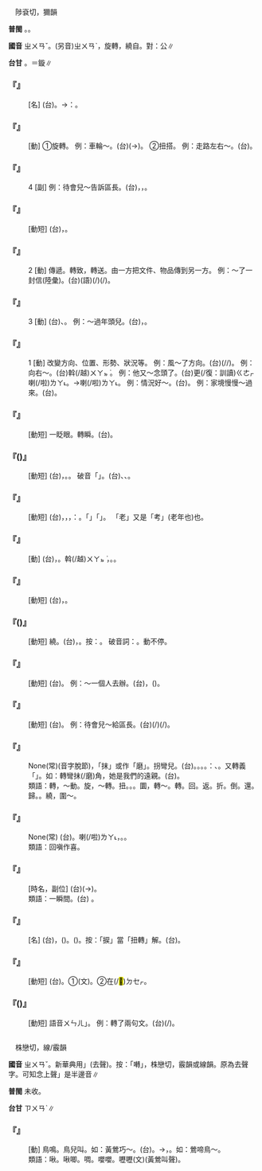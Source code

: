 
=={{ruby|轉|ㄓㄨㄢˇ}}==

　陟袞切，獮韻

'''普閩''' {{ruby|(文)|ㄗㄨㄢˋ}}。{{ruby|(白)|ㄉㆭˋ}}。

'''國音''' <rt>ㄓㄨㄢˇ</rt>。(另音)<rt>ㄓㄨㄢˋ</rt>，旋轉，繞自{{ruby|轉|ㄓㄨㄢˋ}}。對：公{{ruby|轉|ㄓㄨㄢˇ}}∥

'''台甘''' {{ruby|(文)|ㄗㄨㄢˋ}}。{{ruby|(語)|ㄉㆭˋ}}{{ruby|。|ㆡㄨㄢˋ}}{{ruby|。|ㄗㄨㄣ˫}}＝鏇∥

    

==='''『{{ruby|轉|ㄓㄨㄢˇ}}{{ruby|蓬|ㄆㄥˊ}}』'''===
: [名] (台){{ruby|蓬|ㄆㆲˊ}}{{ruby|草|ㄘㄠˋ}}{{ruby|到|ㄍㄠ˪}}{{ruby|秋|ㄑㄧㄨ}}{{ruby|天|ㄊㆪ}}{{ruby|枯|ㄍㆦ}}{{ruby|焦|ㄉㄚ}}{{ruby|隨|ㄙㄨㄧˊ}}{{ruby|風|ㄏㆲ}}{{ruby|四|ㄒㄧ˪}}{{ruby|界|ㄍㄨㆤ˪}}{{ruby|/|ㄍㆤ˪}}{{ruby|亂|ㄌㄨㄢ˫}}{{ruby|亂|ㄌㄨㄢ˫}}{{ruby|飛|ㄅㆤ}}{{ruby|/|ㄅㄨㆤ}}。→{{ruby|轉|ㄗㄨㄢˋ}}{{ruby|喻|ㆡㄨ˫}}{{ruby|/|ㄌㄨ˫}}：{{ruby|境|ㄍㄧㄥˋ}}{{ruby|遇|ㆠㄨ˫}}{{ruby|/|ㆣㄨ˫}}{{ruby|落|ㄌㆦㆶ ͘}}{{ruby|魄|ㄆㄧㆤㆶ}}。
    

==='''『{{ruby|轉|ㄓㄨㄢˇ}}{{ruby|動|ㄉㄨㄥˋ}}』'''===
: [動] ①旋轉。 例：車輪～。(台){{ruby|車|ㄑㄧㄚ}}{{ruby|輦|ㄌㄧㄢˋ}}{{ruby|踅|ㄙㆤㆷ ͘}}({{ruby|轉|ㄗㄨㄢˋ}}{{ruby|動|ㄉㄤ˫}}→){{ruby|轉|ㄉㄧㄣˋ}}{{ruby|動|ㄉㆲ˫}}。 ②扭搭。 例：走路左右～。(台){{ruby|行|ㄍㄧㆩˊ}}{{ruby|著|ㄉㄧㄜㆷ}}{{ruby|路|ㄌㆦ˫}}{{ruby|扭|ㄫㄧㄨˋ}}{{ruby|來|ㄌㄞˊ}}{{ruby|扭|ㄫㄧㄨˋ}}{{ruby|去|ㄎㄧ˪}}。
    

==='''『{{ruby|轉|ㄓㄨㄢˇ}}』'''===
:4  [副] 例：待會兒～告訴區長。(台){{ruby|轉|ㄗㄨㄢˋ}}，{{ruby|表|ㄅㄧㄠˋ}}{{ruby|示|ㄒㄧ˫}}{{ruby|無|ㆠㄜˊ}}{{ruby|直|ㄉㄧㆵ ͘}}{{ruby|接|ㄐㄧㄚㆴ}}，{{ruby|經|ㄍㄧㄥ}}{{ruby|過|ㄍㄨㆤ˪}}{{ruby|/|ㄍㆤ˪}}{{ruby|一|ㄐㄧㆵ ͘}}{{ruby|手|ㄑㄧㄨˋ}}{{ruby|傳|ㄊㄨㄢˊ}}{{ruby|話|ㄨㆤ˫}}。
    

==='''『{{ruby|轉|ㄓㄨㄢˇ}}{{ruby|播|ㄅㄛˋ}}』'''===
: [動短] (台){{ruby|轉|ㄗㄨㄢˋ}}{{ruby|播|ㄅㆦ˪}}，{{ruby|經|ㄍㄧㄥ}}{{ruby|由|ㄧㄨˊ}}{{ruby|另|ㄌㄧㄥ˫}}{{ruby|外|ㆣㄨㄚ˫}}{{ruby|一|ㄐㄧㆵ ͘}}{{ruby|個|ㆤˊ}}{{ruby|電|ㄉㄧㄢ˫}}{{ruby|台|ㄉㄞˊ}}{{ruby|播|ㄅㆦ˪}}{{ruby|出|ㄘㄨㆵ}}。
    

==='''『{{ruby|轉|ㄓㄨㄢˇ}}』'''===
:2  [動] 傳遞。轉致，轉送。由一方把文件、物品傳到另一方。 例：～了一封信(陸彙)。(台){{ruby|轉|ㄗㄨㄢˋ}}{{ruby|寄|ㄍㄧ˪}}{{ruby|(文)|ㄍㄧㄚ˪}}(語)(/{{ruby|送|ㄙㄤ˪}}){{ruby|一|ㄐㄧㆵ ͘}}{{ruby|封|ㄏㆲ}}(/{{ruby|張|ㄉㄧㆫ}}{{ruby|/|ㄉㄧㆧ}}){{ruby|批|ㄆㄨㆤ}}{{ruby|/|ㄆㆤ}}。
    

==='''『{{ruby|轉|ㄓㄨㄢˇ}}』'''===
:3  [動] (台){{ruby|換|ㄨㆩ˫}}、{{ruby|越|ㄨㄚㆵ ͘}}{{ruby|過|ㄍㄨㆤ˪}}{{ruby|/|ㄍㆤ˪}}。 例：～過年頭兒。(台){{ruby|年|ㄋㄧˊ}}{{ruby|冬|ㄉㄤ}}{{ruby|一|ㄐㄧㆵ ͘}}{{ruby|下|·ㆤ˫}}{{ruby|換|ㄨㆩ˫}}，{{ruby|時|ㄒㄧˊ}}{{ruby|世|ㄙㆤ˪}}{{ruby|一|ㄐㄧㆵ ͘}}{{ruby|下|·ㆤ˫}}{{ruby|變|ㄅㄧㄢ˪}}。
    

==='''『{{ruby|轉|ㄓㄨㄢˇ}}』'''===
:1  [動] 改變方向、位置、形勢、狀況等。 例：風～了方向。(台){{ruby|風|ㄏㆲ}}{{ruby|轉|ㄗㄨㄢˋ}}(/{{ruby|改|ㄍㄞˋ}}{{ruby|變|ㄅㄧㄢ˪}}/{{ruby|換|ㄨㆩ˫}}){{ruby|方|ㄏㆲ}}{{ruby|向|ㄏㄧㆲ˪}}。 例：向右～。(台)斡(/越)<rt>ㄨㄚㆵ ͘</rt>{{ruby|正|ㄐㄧㆩ˪}}{{ruby|爿|ㄅㄧㄥˊ}}。 例：他又～念頭了。(台){{ruby|伊|ㄧ}}{{ruby|又|ㄧㄨ˫}}更(/復：訓讀)<rt>ㄍㄜㆷ</rt>{{ruby|/|ㄍㄜ˪}}{{ruby|改|ㄍㄞˋ}}{{ruby|變|ㄅㄧㄢ˪}}{{ruby|主|ㄗㄨˋ}}{{ruby|意|ㄧ˪}}喇(/啦)<rt>ㄌㄚ˪</rt>。→{{ruby|伊|ㄧ}}{{ruby|丌|ㆤ}}{{ruby|心|ㄒㄧㆬ}}{{ruby|情|ㄐㄧㄥˊ}}{{ruby|改|ㄍㄞˋ}}喇(/啦)<rt>ㄌㄚ˪</rt>。 例：情況好～。(台){{ruby|情|ㄐㄧㄥˊ}}{{ruby|形|ㄏㄧㄥˊ}}{{ruby|變|ㄅㄧㄢ˪}}{{ruby|較|ㄎㄚㆷ}}{{ruby|好|ㄏㄜˋ}}{{ruby|去|ㄎㄧ˪}}。 例：家境慢慢{{ruby|兒|ㄦ}}～過來。(台){{ruby|環|ㄏㄨㄢˊ}}{{ruby|/|ㄎㄨㄢˊ}}{{ruby|境|ㄍㄧㄥˋ}}{{ruby|漸|ㄐㄧㆰ˫}}{{ruby|漸|ㄐㄧㆰ˫}}{{ruby|仔|ㄚ}}{{ruby|較|ㄎㄚㆷ}}{{ruby|好|ㄏㄜˋ}}{{ruby|過|ㄍㄨㆤ˪}}{{ruby|/|ㄍㆤ˪}}。
    

==='''『{{ruby|轉|ㄓㄨㄢˇ}}{{ruby|眼|ㄧㄢˇ}}』'''===
: [動短] 一眨眼。轉瞬。(台){{ruby|目|ㆠㄚㆶ ͘}}{{ruby|一|ㄐㄧㆵ ͘}}{{ruby|<mark>&#xffae8;</mark>|ㄋㄧㆷ}}{{ruby|仔|ㄚ}}。
    

==='''『{{ruby|轉|ㄓㄨㄢˇ}}{{ruby|彎|ㄨㄢ}}({{ruby|兒|ㄦ}})』'''===
: [動短] (台){{ruby|轉|ㄗㄨㄢˋ}}{{ruby|彎|ㄨㄢ}}，{{ruby|轉|ㄗㄨㄢˋ}}{{ruby|變|ㄅㄧㄢ˪}}{{ruby|方|ㄏㆲ}}{{ruby|向|ㄏㄧㆲ˪}}。{{ruby|斡|ㄨㄚㆵ}}{{ruby|彎|ㄨㄢ}}。 破音「{{ruby|轉|ㄓㄨㄢˋ}}{{ruby|彎|ㄨㄢ}}{{ruby|兒|ㄦ}}」。(台){{ruby|踅|ㄙㆤㆷ ͘}}、{{ruby|遨|ㆣㄜˊ}}、{{ruby|轉|ㄉㆭˋ}}。
    

==='''『{{ruby|轉|ㄓㄨㄢˇ}}{{ruby|注|ㄓㄨˋ}}』'''===
: [動短] (台){{ruby|字|ㆢㄧ˫}}{{ruby|/|ㄌㄧ˫}}{{ruby|義|ㆣㄧ˫}}{{ruby|相|ㄒㄧㄜ}}{{ruby|/|ㄙㆩ}}{{ruby|倚|ㄨㄚˋ}}，{{ruby|字|ㆢㄧ˫}}{{ruby|/|ㄌㄧ˫}}{{ruby|形|ㄏㄧㄥˊ}}{{ruby|可|ㄎㄜˋ}}{{ruby|通|ㄊㆲ}}，{{ruby|字|ㆢㄧ˫}}{{ruby|/|ㄌㄧ˫}}{{ruby|音|ㄧㆬ}}{{ruby|相|ㄒㄧㆲ}}{{ruby|似|ㄙㄨ˫}}{{ruby|丌|ㆤ}}{{ruby|字|ㆢㄧ˫}}{{ruby|/|ㄌㄧ˫}}{{ruby|互|ㄏㆦ˪}}{{ruby|相|ㄒㄧㆲ}}{{ruby|轉|ㄗㄨㄢˋ}}{{ruby|用|ㄧㄥ˫}}{{ruby|/|ㄧㆲ˫}}{{ruby|訓|ㄏㄨㄣ˪}}{{ruby|注|ㄗㄨㆷ}}，{{ruby|叫|ㄍㄧㄜㆷ}}{{ruby|做|ㄗㄜ˪}}{{ruby|/|ㄗㄨㆤ˪}}：{{ruby|轉|ㄗㄨㄢˋ}}{{ruby|注|ㄗㄨ˪}}。{{ruby|像|ㄑㄧㆧ˫}}{{ruby|/|ㄑㄧㆫ˫}}{{ruby|用|ㄧㆲ˫}}{{ruby|壽|ㄒㄧㄨ˫}}{{ruby|考|ㄎㄜˋ}}{{ruby|丌|ㆤ}}「{{ruby|考|ㄎㄜˋ}}」{{ruby|解|ㄍㄞ˪}}「{{ruby|老|ㄌㄜˋ}}」{{ruby|字|ㆢㄧ˫}}{{ruby|/|ㄌㄧ˫}}。 「老」又是「考」(老年也)也。
    

==='''『{{ruby|轉|ㄓㄨㄢˇ}}{{ruby|身|ㄕㄣ}}』'''===
: [動] (台){{ruby|轉|ㄗㄨㄢˋ}}{{ruby|身|ㄒㄧㄣ}}，{{ruby|翻|ㄏㄨㄢ}}{{ruby|轉|ㄉㆭˋ}}{{ruby|身|ㄒㄧㄣ}}。斡(/越)<rt>ㄨㄚㆵ ͘</rt>{{ruby|轉|ㄉㆭˋ}}{{ruby|身|ㄒㄧㄣ}}，{{ruby|斡|ㄨㄚㆵ}}{{ruby|輾|ㄌㄧㄣ˪}}{{ruby|轉|ㄉㆭˋ}}。{{ruby|踅|ㄙㆤㆷ ͘}}{{ruby|輾|ㄌㄧㄣ˪}}{{ruby|轉|ㄉㆭˋ}}。
    

==='''『{{ruby|轉|ㄓㄨㄢˇ}}{{ruby|交|ㄐㄧㄠ}}』'''===
: [動短] (台){{ruby|轉|ㄗㄨㄢˋ}}{{ruby|交|ㄍㄠ}}，{{ruby|由|ㄧㄨˊ}}{{ruby|別|ㄅㄚㆵ ͘}}{{ruby|人|ㄌㄤˊ}}{{ruby|間|ㄍㄢ˪}}{{ruby|接|ㄐㄧㄚㆴ}}{{ruby|交|ㄍㄠ}}{{ruby|過|ㄍㄨㆤ˪}}{{ruby|/|ㄍㆤ˪}}{{ruby|去|ㄎㄧ˪}}。
    

==='''『{{ruby|轉|ㄓㄨㄢˇ}}{{ruby|圈|ㄑㄩㄢ}}({{ruby|兒|ㄦ}})』'''===
: [動短] 繞。(台){{ruby|踅|ㄙㆤㆷ ͘}}{{ruby|箍|ㄎㆦ}}{{ruby|輪|ㄌㄧㄣ˪}}{{ruby|→|ㄌㄧㄣ}}，{{ruby|踅|ㄙㆤㆷ ͘}}{{ruby|圓|ㆪˊ}}{{ruby|箍|ㄎㆦ}}{{ruby|仔|ㄚ}}。按：{{ruby|輾|ㄌㄧㄢ˪}}{{ruby|→|ㄌㄧㄣ˪}}。 破音詞：{{ruby|轉|ㄓㄨㄢˋ}}{{ruby|圈|ㄑㄩㄢ}}{{ruby|兒|ㄦ}}。{{ruby|轉|ㄓㄨㄢˇ}}動不停。
    

==='''『{{ruby|轉|ㄓㄨㄢˇ}}{{ruby|託|ㄊㄨㄛ}}』'''===
: [動短] (台){{ruby|轉|ㄗㄨㄢˋ}}{{ruby|託|ㄊㆦㆶ}}。 例：～一個人去辦。(台){{ruby|換|ㄨㆩ˫}}{{ruby|一|ㄐㄧㆵ ͘}}{{ruby|手|ㄑㄧㄨˋ}}，{{ruby|另|ㄌㄧㄥ˫}}{{ruby|外|ㆣㄨㄚ˫}}{{ruby|拜|ㄅㄞ˪}}{{ruby|託|ㄊㆦㆶ}}{{ruby|一|ㄐㄧㆵ ͘}}{{ruby|個|ㆤˊ}}({{ruby|別|ㄅㄚㆵ ͘}}){{ruby|人|ㄌㄤˊ}}{{ruby|去|ㄎㄧ˪}}{{ruby|辦|ㄅㄢ˫}}。
    

==='''『{{ruby|轉|ㄓㄨㄢˇ}}{{ruby|告|ㄍㄠˋ}}』'''===
: [動短] (台){{ruby|轉|ㄗㄨㄢˋ}}{{ruby|告|ㄍㄜ˪}}。 例：待會兒～給區長。(台){{ruby|小|ㄒㄧㄜˋ}}{{ruby|停|ㄊㄧㄥˊ}}{{ruby|將|ㄐㄧㆲ}}{{ruby|汝|ㄌㄧˋ}}{{ruby|丌|ㆤ}}{{ruby|話|ㄨㆤ˫}}{{ruby|載|ㄉㄞ˫}}(/{{ruby|戴|ㄉㄞ˪}}){{ruby|事|ㄐㄧ˪}}(/{{ruby|事|ㄉㄞ˫}}{{ruby|情|ㄐㄧ˪}}){{ruby|間|ㄍㄢ˪}}{{ruby|接|ㄐㄧㄚㆴ}}{{ruby|轉|ㄗㄨㄢˋ}}{{ruby|去|ㄎㄧ˪}}{{ruby|付|ㄏㆦ˫}}{{ruby|區|ㄎㄨ}}{{ruby|長|ㄉㄧㆧˋ}}{{ruby|/|ㄉㄧㆫˋ}}{{ruby|知|ㄗㄞ}}。
    

==='''『{{ruby|轉|ㄓㄨㄢˇ}}{{ruby|彎|ㄨㄢ}}{{ruby|抹|ㄇㄛˋ}}{{ruby|角|ㄐㄧㄠˇ}}』'''===
: None(常)(音字脫節)，「抹」或作「磨」。拐彎兒。(台){{ruby|行|ㄍㄧㆩˊ}}{{ruby|路|ㄌㆦ˫}}{{ruby|斡|ㄨㄚㆵ}}{{ruby|彎|ㄨㄢ}}。{{ruby|彎|ㄨㄢ}}{{ruby|斡|ㄨㄚㆵ}}。{{ruby|彎|ㄨㄢ}}{{ruby|來|ㄌㄞˊ}}{{ruby|斡|ㄨㄚㆵ}}{{ruby|去|ㄎㄧ˪}}。{{ruby|無|ㆠㄜˊ}}{{ruby|直|ㄉㄧㆵ ͘}}{{ruby|行|ㄍㄧㆩˊ}}。{{ruby|引|ㄧㄣˋ}}{{ruby|申|ㄒㄧㄣ}}{{ruby|謂|ㄨㄧ˫}}：{{ruby|做|ㄗㄨㆤ˪}}{{ruby|/|ㄗㄜ˪}}{{ruby|事|ㄙㄨ˫}}、{{ruby|說|ㄙㆤㆷ}}{{ruby|話|ㄨㆤ˫}}{{ruby|不|ㄅㄨㆵ}}{{ruby|簡|ㄍㄢˋ}}{{ruby|截|ㄐㄧㄚㆵ ͘}}。又轉義「{{ruby|牽|ㄎㄢ}}{{ruby|親|ㄑㄧㄣ}}{{ruby|引|ㄧㄣˋ}}{{ruby|戚|ㄑㄧㆤㆶ}}」。如：轉彎抹(/磨)角，她是我們的遠親。(台){{ruby|牽|ㄎㄢ}}{{ruby|來|ㄌㄞˊ}}{{ruby|牽|ㄎㄢ}}{{ruby|去|ㄎㄧ˪}}{{ruby|伊|ㄧ}}{{ruby|是|ㄒㄧ˫}}{{ruby|阮|ㆣㄨㄣˋ}}{{ruby|/|ㆣㄨㄢˋ}}{{ruby|丌|ㆤ}}{{ruby|遠|ㄨㄢˋ}}{{ruby|親|ㄑㄧㄣ}}。
:類語：轉，～動。旋，～轉。扭。{{ruby|擰|ㄋㄧㄥˋ}}。{{ruby|拐|ㄍㄨㄞˇ}}。圜，轉～。轉。回。返。折。倒。還。歸。{{ruby|踅|ㄒㄩㄝˊ}}。繞，圍～。
:
    

==='''『{{ruby|轉|ㄓㄨㄢˇ}}{{ruby|怒|ㄋㄨˋ}}{{ruby|為|ㄨㄟˊ}}{{ruby|喜|ㄒㄧˇ}}』'''===
: None(常) (台){{ruby|改|ㄍㄞˋ}}{{ruby|換|ㄨㆩ˫}}{{ruby|怒|ㄋㆦ˫}}{{ruby|容|ㄧㆲˊ}}{{ruby|變|ㄅㄧㄢ˪}}{{ruby|做|ㄗㄨㆤ˪}}{{ruby|/|ㄗㄜ˪}}{{ruby|笑|ㄑㄧㄜ˪}}{{ruby|容|ㄧㆲˊ}}。{{ruby|無|ㆠㄜˊ}}{{ruby|受|ㄒㄧㄨ˫}}{{ruby|氣|ㄎㄧ˪}}喇(/啦)<rt>ㄌㄚ˪</rt>，{{ruby|歡|ㄏㄨㆩ}}{{ruby|喜|ㄏㄧˋ}}{{ruby|起|·ㄎㄧˋ}}{{ruby|來|·ㄌㄞˊ}}。{{ruby|轉|ㄉㆭˋ}}{{ruby|笑|ㄑㄧㄜ˪}}{{ruby|面|ㆠㄧㄣ˫}}。
:類語：回嗔作喜。
:
    

==='''『{{ruby|轉|ㄓㄨㄢˇ}}{{ruby|眼|ㄧㄢˇ}}{{ruby|間|ㄐㄧㄢ}}』'''===
: [時名，副位] (台){{ruby|目|ㆠㄚㆶ ͘}}{{ruby|珠|ㄗㄨ}}(→{{ruby|睭|ㄐㄧㄨ}}){{ruby|轉|ㄉㆭˋ}}{{ruby|/|ㄗㄨㄢˋ}}{{ruby|輪|ㄌㄨㄣˊ}}{{ruby|丌|ㆤ}}{{ruby|中|ㄉㄧㆲ}}{{ruby|間|ㄍㄢ}}{{ruby|短|ㄉㆤˋ}}{{ruby|短|ㄉㆤˋ}}{{ruby|仔|ㄚ}}{{ruby|丌|ㆤ}}{{ruby|時|ㄒㄧˊ}}{{ruby|間|ㄍㄢ}}。
:類語：一瞬間。(台){{ruby|目|ㆠㄚㆶ ͘}}{{ruby|一|ㄐㄧㆵ ͘}}{{ruby|<mark>&#xffae8;</mark>|ㄋㄧㆷ}}{{ruby|仔|ㄚ}} 。
:
    

==='''『{{ruby|轉|ㄓㄨㄢˇ}}{{ruby|捩|ㄌㄧㄝˋ}}{{ruby|點|ㄉㄧㄢˇ}}』'''===
: [名] (台){{ruby|事|ㄙㄨ˫}}{{ruby|物|ㆠㄨㆵ ͘}}{{ruby|演|ㄧㄢˋ}}{{ruby|變|ㄅㄧㄢ˪}}，{{ruby|轉|ㄗㄨㄢˋ}}{{ruby|變|ㄅㄧㄢ˪}}{{ruby|丌|ㆤ}}{{ruby|一|ㄐㄧㆵ ͘}}{{ruby|個|ㆤˊ}}{{ruby|重|ㄉㄧㆲ˫}}{{ruby|要|ㄧㄠ˪}}({{ruby|有|ㄨ˫}}{{ruby|重|ㄉㄧㆲ˫}}{{ruby|大|ㄉㄚ˫}}{{ruby|變|ㄅㄧㄢ˪}}{{ruby|化|ㄏㄨㄚ˪}}){{ruby|丌|ㆤ}}{{ruby|時|ㄒㄧˊ}}{{ruby|機|ㄍㄧ}}。{{ruby|轉|ㄗㄨㄢˋ}}{{ruby|折|ㄐㄧㄚㆵ}}{{ruby|點|ㄉㄧㆰˋ}}({{ruby|契|ㄎㄧ˪}}{{ruby|機|ㄍㄧ}})。按：「捩」當「扭轉」解。(台){{ruby|轉|ㄗㄨㄢˋ}}{{ruby|斡|ㄨㄚㆵ}}。
    

==='''『{{ruby|轉|ㄓㄨㄢˇ}}{{ruby|運|ㄩㄣˋ}}』'''===
: [動短] (台){{ruby|轉|ㄗㄨㄢˋ}}{{ruby|運|ㄨㄣ˫}}。①(文){{ruby|運|ㄨㄣ˫}}{{ruby|輸|ㄙㄨ}}。②{{ruby|運|ㄨㄣ˫}}{{ruby|氣|ㄎㄧ˪}}在(/<mark>&#xf9549;</mark>)<rt>ㄉㆤㆷ</rt>{{ruby|好|ㄏㄜˋ}}{{ruby|轉|ㄗㄨㄢˋ}}。
    

==='''『{{ruby|轉|ㄓㄨㄢˇ}}{{ruby|文|ㄨㄣˊ}}({{ruby|兒|ㄦ}})』'''===
: [動短] 語音{{ruby|「|ㄓㄨㄢˋ}}<rt>ㄨㄣ</rt><rt>ㄦ</rt>」。 例：轉了兩句文。(台){{ruby|捏|ㄌㄧㄚㆴ}}{{ruby|兩|ㄋㆭ˫}}{{ruby|句|ㄍㄨ˪}}{{ruby|仔|ㄚ}}{{ruby|書|ㄗㄨ}}{{ruby|句|ㄍㄨ˪}}(/{{ruby|冊|ㄘㆤㆷ}}{{ruby|句|ㄍㄨ˪}})。
    

=={{ruby|囀|ㄓㄨㄢˇ}}==

　株戀切，線/霰韻

'''國音''' <rt>ㄓㄨㄢˇ</rt>。新華典用{{ruby|「|ㄓㄨㄢˋ}}」(去聲)。按：「囀」，株戀切，霰韻或線韻。原為去聲字。可知念上聲{{ruby|「|ㄓㄨㄢˇ}}」是半邊音∥

'''普閩''' 未收。

'''台甘''' <rt>ㄗㄨㄢˋ</rt>∥

    

==='''『{{ruby|囀|ㄓㄨㄢˇ}}』'''===
: [動] 鳥鳴。鳥兒叫。如：黃鶯巧～。(台){{ruby|鶯|ㄧㄥ}}{{ruby|仔|ㄚ}}{{ruby|聲|ㄒㄧㆩ}}{{ruby|嘰|ㄍㄧ}}{{ruby|哩|ㄌㄧ}}{{ruby|咕|ㄍㄧㄨㆷ}}{{ruby|嚕|ㄌㄧㄨ}}。→{{ruby|形|ㄏㄧㄥˊ}}{{ruby|容|ㄧㆲˊ}}{{ruby|轉|ㄗㄨㄢˋ}}{{ruby|折|ㄐㄧㄚㆵ}}，{{ruby|宛|ㄨㄢˋ}}{{ruby|轉|ㄗㄨㄢˋ}}{{ruby|丌|ㆤ}}{{ruby|聲|ㄒㄧㆩ}}{{ruby|音|ㄧㆬ}}。如：鶯啼鳥～。
:類語：啾。啾唧。啁。嚶嚶。嚦嚦(文)(黃鶯叫聲)。
:
    
